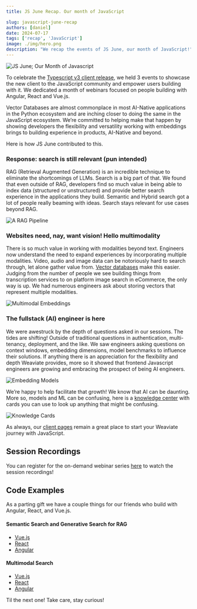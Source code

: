 ```yaml
---
title: JS June Recap. Our month of JavaScript

slug: javascript-june-recap
authors: [daniel]
date: 2024-07-17
tags: ['recap', 'JavaScript']
image: ./img/hero.png
description: "We recap the events of JS June, our month of JavaScript!"
---
```


![JS June; Our Month of Javascript](./img/hero.png)


To celebrate the [Typescript v3 client release](https://weaviate.io/blog/typescript-client-stable-release), we held 3 events to showcase the new client to the JavaScript community and empower users building with it. We dedicated a month of webinars focused on people building with Angular, React and Vue.js.

Vector Databases are almost commonplace in most AI-Native applications in the Python ecosystem and are inching closer to doing the same in the JavaScript ecosystem. We’re committed to helping make that happen by showing developers the flexibility and versatility working with embeddings brings to building experience in products, AI-Native and beyond.

Here is how JS June contributed to this.

### Response: search is still relevant (pun intended)

RAG (Retrieval Augmented Generation) is an incredible technique to eliminate the shortcomings of LLMs. Search is a big part of that. We found that even outside of RAG, developers find so much value in being able to index data (structured or unstructured) and provide better search experience in the applications they build. Semantic and Hybrid search got a lot of people really beaming with ideas. Search stays relevant for use cases beyond RAG. 

![A RAG Pipeline](./img/rag.png)


### Websites need, nay, want vision! Hello multimodality

There is so much value in working with modalities beyond text. Engineers now understand the need to expand experiences by incorporating multiple modalities. Video, audio and image data can be notoriously hard to search through, let alone gather value from. [Vector databases](https://weaviate.io/blog/what-is-a-vector-database) make this easier. Judging from the number of people we see building things from transcription services to on platform image search in eCommerce, the only way is up. We had numerous engineers ask about storing vectors that represent multiple modalities.

![Multimodal Embeddings](./img/multimodal.png)


### The fullstack (AI) engineer is here

We were awestruck by the depth of questions asked in our sessions. The tides are shifting! Outside of traditional questions in authentication, multi-tenancy, deployment, and the like. We saw engineers asking questions on context windows, embedding dimensions, model benchmarks to influence their solutions. If anything there is an appreciation for the flexibility and depth Weaviate provides, more so it showed that frontend Javascript engineers are growing and embracing the prospect of being AI engineers. 

![Embedding Models](./img/models.png)


We’re happy to help facilitate that growth! We know that AI can be daunting. More so, models and ML can be confusing, here is a [knowledge center](https://weaviate.io/learn/knowledgecards) with cards you can use to look up anything that might be confusing.


![Knowledge Cards](./img/knowledge-cards.gif)


As always, our [client pages](https://weaviate.io/developers/weaviate/client-libraries/typescript/typescript-v3) remain a great place to start your Weaviate journey with JavaScript.

## Session Recordings

You can register for the on-demand webinar series [here](https://events.weaviate.io/js-june-24) to watch the session recordings!

## Code Examples

As a parting gift we have a couple things for our friends who build with Angular, React, and Vue.js.


#### Semantic Search and Generative Search for RAG
- [Vue.js](https://github.com/weaviate-tutorials/nuxt-vector-search)
- [React](https://github.com/weaviate-tutorials/next-vector-search)
- [Angular](https://github.com/weaviate-tutorials/angular-search)


#### Multimodal Search
- [Vue.js](https://github.com/weaviate-tutorials/nuxt-multimodal-search)
- [React](https://github.com/weaviate-tutorials/next-multimodal-search-demo)
- [Angular](https://github.com/weaviate-tutorials/angular-search)


Til the next one! Take care, stay curious! 



<WhatsNext />
